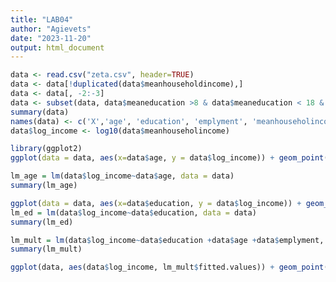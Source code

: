 ```yaml
---
title: "LAB04"
author: "Agievets"
date: "2023-11-20"
output: html_document
---
```


```r
data <- read.csv("zeta.csv", header=TRUE)
data <- data[!duplicated(data$meanhouseholdincome),]
data <- data[, -2:-3]
data <- subset(data, data$meaneducation >8 & data$meaneducation < 18 & data$meanhouseholdincome >10000 & data$meanhouseholdincome < 200000 & data$meanemployment >0 & data$meanemployment < 3 & data$meanage > 20 & data$meanage < 60)
summary(data)
names(data) <- c('X','age', 'education', 'emplyment', 'meanhouseholincome')
data$log_income <- log10(data$meanhouseholincome)
```

```r
library(ggplot2)
ggplot(data = data, aes(x=data$age, y = data$log_income)) + geom_point() + geom_hex() + ggtitle("effect of age on log_income") +xlab("age") + ylab("log_income")
```
```r
lm_age = lm(data$log_income~data$age, data = data)
summary(lm_age)
```
```r
ggplot(data = data, aes(x=data$education, y = data$log_income)) + geom_point() + geom_hex() + ggtitle("effect of age on log_income") +xlab("age") + ylab("log_income")
lm_ed = lm(data$log_income~data$education, data = data)
summary(lm_ed)
```
```r
lm_mult = lm(data$log_income~data$education +data$age +data$emplyment, data = data)
summary(lm_mult)
```
```r
ggplot(data, aes(data$log_income, lm_mult$fitted.values)) + geom_point() + geom_hex() + ylab("predicted") + xlab("real") + ggtitle("Log_income") + geom_abline(slope = 1, intercept = 0, colour = "red")
```